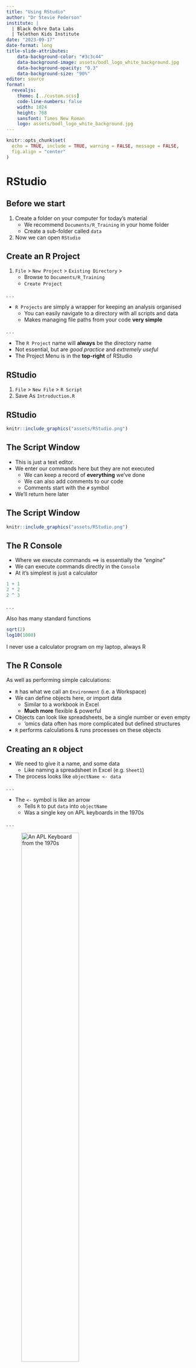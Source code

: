 ```yaml
---
title: "Using RStudio"
author: "Dr Stevie Pederson"
institute: |
  | Black Ochre Data Labs
  | Telethon Kids Institute
date: "2023-09-17"
date-format: long
title-slide-attributes:
    data-background-color: "#3c3c44"
    data-background-image: assets/bodl_logo_white_background.jpg
    data-background-opacity: "0.3"
    data-background-size: "90%"
editor: source
format: 
  revealjs:
    theme: [../custom.scss]
    code-line-numbers: false
    width: 1024
    height: 768
    sansfont: Times New Roman
    logo: assets/bodl_logo_white_background.jpg
---
```


```r
knitr::opts_chunk$set(
  echo = TRUE, include = TRUE, warning = FALSE, message = FALSE, 
  fig.align = "center"
)
```

# RStudio {background-color="#3c3c44"}


## Before we start 

1. Create a folder on your computer for today's material
    + We recommend `Documents/R_Training` in your home folder
    + Create a sub-folder called `data`
2. Now we can open `RStudio`

## Create an R Project

1. `File` > `New Project` > `Existing Directory` >
    + Browse to `Documents/R_Training`
    + `Create Project`

. . .

- `R Projects` are simply a wrapper for keeping an analysis organised
    - You can easily navigate to a directory with all scripts and data
    - Makes managing file paths from your code **very simple**
    
. . .    
    
- The `R Project` name will **always** be the directory name
- Not essential, but are *good practice* and *extremely useful*
- The Project Menu is in the **top-right** of RStudio


## RStudio

1. `File` > `New File` > `R Script`
2. Save As `Introduction.R`

## RStudio

```r
knitr::include_graphics("assets/RStudio.png")
```


## The Script Window

- This is just a text editor.
- We enter our commands here but they are not executed
    - We can keep a record of __everything__ we've done
    - We can also add comments to our code
    - Comments start with the `#` symbol
- We'll return here later

## The Script Window

```r
knitr::include_graphics("assets/RStudio.png")
```


## The R Console

- Where we execute commands $\implies$ is essentially the _"engine"_
- We can execute commands directly in the `Console` 
- At it's simplest is just a calculator

```r
1 + 1
2 * 2
2 ^ 3
```

. . .

Also has many standard functions

```r
sqrt(2)
log10(1000)
```


::: {.notes}
I never use a calculator program on my laptop, always R
:::


## The R Console

As well as performing simple calculations:

- `R` has what we call an `Environment` (i.e. a Workspace)
- We can define objects here, or import data
   - Similar to a workbook in Excel
   - **Much more** flexible & powerful
- Objects can look like spreadsheets, be a single number or even empty
   - 'omics data often has more complicated but defined structures
- `R` performs calculations & runs processes on these objects

## Creating an `R` object

- We need to give it a name, and some data
    - Like naming a spreadsheet in Excel (e.g. `Sheet1`)
- The process looks like `objectName <- data`

. . .

- The `<-` symbol is like an arrow
    - Tells `R` to put `data` into `objectName`
    - Was a single key on APL keyboards in the 1970s

. . .

![*An APL Keyboard from the 1970s*](assets/APL-keybd2.png){width=60% fig-align="left"}
    
## The R Environment 

In the R Console type:

```r
x <- 5
```

- We have just defined an object called `x`
- View the contents of the object `x` by entering it's name directly in the `Console`

```r
x
```

## The R Environment


*__Where have we created the object `x`?__*

- Is it on your hard drive somewhere?
- Is it in a file somewhere?

. . .

- We have placed `x` in our `R Workspace`
- More formally known as your `Global Environment`

. . .

![](assets/EnvironmentTab.png)


## The R Environment

- The `Environment` is like your desktop
- We keep all our relevant objects here 
    + Can save all the objects in your workspace as a single `.RData` object
    + `R` can be set to automatically save your environment on exit

. . .

- To save your environment manually

```r
save.image()
```


## The R Environment

Once an object is in the `Environment` we can perform calculations on it

```r
1 + x
x^2
```

#### NB: R is *case sensitive*

. . .

- `R` has a series of inbuilt functions, e.g. `sqrt()`, `log()`, `max()`, `min()` etc.
- We place an object or value inside the `()` after the name of a function

```r
sqrt(x)
log(x)
```

## The R Environment: Functions

- Many inbuilt functions are organised into a package called `base`
    - Always installed with `R`
    - Has all the base functions other packages are built on
    - Packages group similar/related functions together
    
```r
?sqrt
```

- This will take you to the `Help` pane for the `sqrt()` function
    - Click on the underlined word `Index` at the bottom for a list of functions in the `base` packages
    
::: {.notes}
May be issues with `URL '/help/library/base/html/00Index.html' not found`
:::
    
## Vectors: A Sneak Peek

- Instead of a single value, we can give an `R` object multiple values
- Known as a **vector** $\implies$ like a column in Excel

```r
x <- 1:5
x
length(x)
```

## Vectors: A Sneak Peek

Functions & calculations work on the entire vector

```r
x + 1
x^2
sqrt(x)
max(x)
sum(x)
mean(x)
sd(x)
```

No need to select a column or cells...

. . . 

(We'll discuss subsetting later)
    
# The Script Window

## RStudio: The Script Window

Best practice for all analysis is to enter our code in the Script Window

- This is a plain text editor $\implies$ `RStudio` will:
    - highlight syntax for us
    - help manage indenting
    - enable auto-completion (it can be slower than your typing)
- Enter code in this window and *send it to the R Console*    
- We save this file as a record of what we've done

## RStudio: The Script Window

- We can write comments by starting a line with the `#`
    - Anything following this symbol will not be executed
    - Can write notes to ourselves and collaborators
    - We can also place this at the end of a line with a comment
- Enter the following in your script `Introduction.R` **but don't do anything else**

```r
# Create an object called x
x <- 5
```

## RStudio: The Script Window


```r
# Create an object called x
x <- 5
```

To send this to the Console:

- Place the cursor on a line then `Ctrl+Enter` (`Cmd+Enter` on OSX), or
- Select the lines using the mouse then `Ctrl+Enter` (or `Cmd+Enter`)
- Or after selecting one or more lines you can click the `Run` button
    - Be careful to select all the correct text though...

## RStudio: The Script Window

As well as creating objects, we can use this to write general code

```r
# I'm not sure. Is x greater than zero?
x > 0
```

Including comments describing your intention, is **highly advisable**


<!-- ## RStudio: Tab Auto-completion -->

<!-- `RStudio` will give us suggestions when we ask it to. -->

<!-- - In either the Console or Script Window type `?bas` then hit the `<tab>` key -->
<!--     - A whole lot of options will appear -->
<!--     - Very handy with long variable/function names -->
<!--     - If you can't quite remember the spelling -->
<!--     - Sometimes completes when you don't want it to -->


# Other Tabs and Features

## RStudio: Other Tabs and Features

- Next to the `Environment` Tab is the `History` Tab
    - Contains everything executed in the `Console`
    - Useful for when we've been lazy

**Best coding practice is to enter code in the `Script Window` and execute**

## RStudio: Other Tabs and Features

In the bottom right are a series of tabs

1. `Files`: This shows your current working directory
2. `Plots`: Every time you make a graph it appears here
3. `Packages`: [__NEVER CLICK OR UN-CLICK ANYTHING HERE__]{.underline}
4. `Help`: We all use this a lot!

<!-- ## RStudio: Disable The Packages Tab -->

<!-- Let's disable the `Packages` pane -->

<!-- 1. `Tools` > `Global Options` -->
<!-- 2. `Packages` -->
<!-- 3. Uncheck `Enable packages pane` -->
<!-- 4. `Enter` or `Apply` -->

## RStudio: Other Tabs and Features

- Every tab can be resized using the buttons on the top right
- Window separators can also be be moved

## RStudio: Cheatsheet and Shortcuts

`Help > Cheatsheets > RStudio IDE Cheat Sheet`

Page 2 has lots of hints:

- `Ctrl + 1` places focus on the Script Window
- `Ctrl + 2` places focus on the Console
- `Ctrl + 3` places focus on the Help Tab

